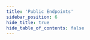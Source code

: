 ```yaml
---
title: 'Public Endpoints'
sidebar_position: 6
hide_title: true
hide_table_of_contents: false
---
```



<PageTitle
  iconUrl="img/rebus-icon.svg"
  title="Public Endpoints"
  chainId="reb_1111-1"
  version="v0.5.0"
/>

<Endpoints
  api="https://rebus-api.noders.services"
  rpc="https://rebus-rpc.noders.services"
  grpc="https://rebus-grpc.noders.services:443"
  jsonRpc="https://rebus-jsonrpc.noders.services"
/>
